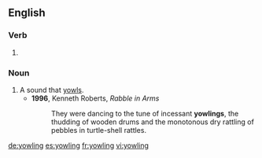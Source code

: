 ==English==

===Verb===
{{head|en|present participle}}

# {{present participle of|yowl|lang=en}}

===Noun===
{{en-noun}}

# A sound that [[yowl]]s.
#* '''1996''', Kenneth Roberts, ''Rabble in Arms''
#*: They were dancing to the tune of incessant '''yowlings''', the thudding of wooden drums and the monotonous dry rattling of pebbles in turtle-shell rattles.

[[de:yowling]]
[[es:yowling]]
[[fr:yowling]]
[[vi:yowling]]